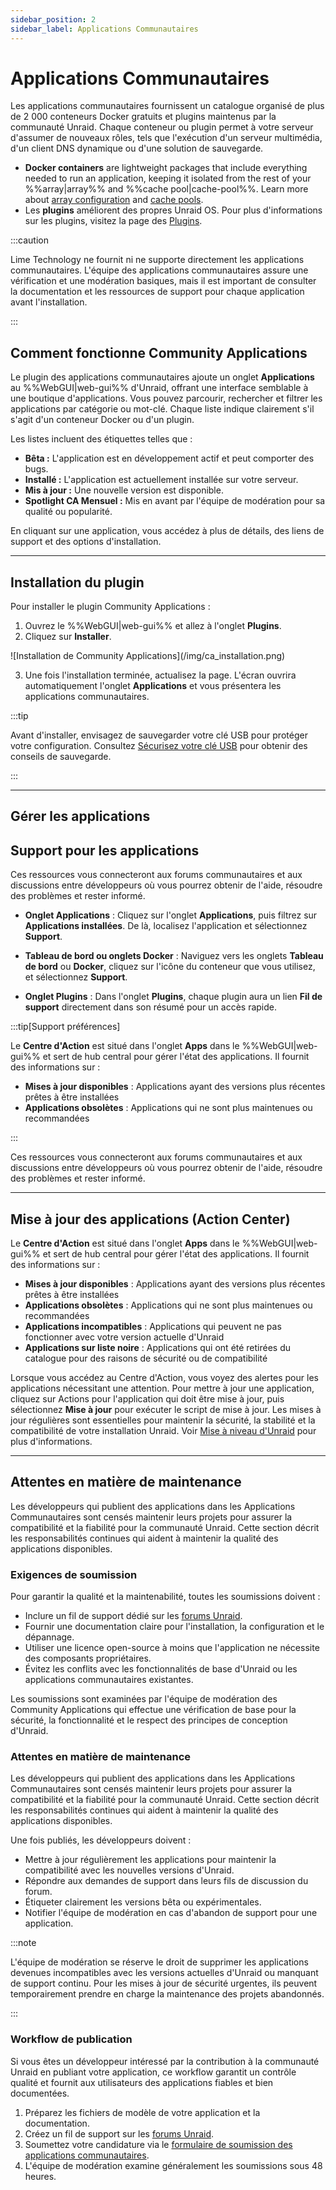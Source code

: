 ```yaml
---
sidebar_position: 2
sidebar_label: Applications Communautaires
---
```



# Applications Communautaires

Les applications communautaires fournissent un catalogue organisé de plus de 2 000 conteneurs Docker gratuits et plugins maintenus par la communauté Unraid. Chaque conteneur ou plugin permet à votre serveur d'assumer de nouveaux rôles, tels que l'exécution d'un serveur multimédia, d'un client DNS dynamique ou d'une solution de sauvegarde.

- **Docker containers** are lightweight packages that include everything needed to run an application, keeping it isolated from the rest of your %%array|array%% and %%cache pool|cache-pool%%.  Learn more about [array configuration](../manage-storage/array/overview.mdx) and [cache pools](../manage-storage/cache-pools.mdx).
- Les **plugins** améliorent des propres Unraid OS. Pour plus d'informations sur les plugins, visitez la page des [Plugins](../customize-your-experience/plugins.mdx).

:::caution

Lime Technology ne fournit ni ne supporte directement les applications communautaires. L'équipe des applications communautaires assure une vérification et une modération basiques, mais il est important de consulter la documentation et les ressources de support pour chaque application avant l'installation.

:::

## Comment fonctionne Community Applications

Le plugin des applications communautaires ajoute un onglet **Applications** au %%WebGUI|web-gui%% d'Unraid, offrant une interface semblable à une boutique d'applications. Vous pouvez parcourir, rechercher et filtrer les applications par catégorie ou mot-clé. Chaque liste indique clairement s'il s'agit d'un conteneur Docker ou d'un plugin.

Les listes incluent des étiquettes telles que :

- **Bêta :** L'application est en développement actif et peut comporter des bugs.
- **Installé :** L'application est actuellement installée sur votre serveur.
- **Mis à jour :** Une nouvelle version est disponible.
- **Spotlight CA Mensuel :** Mis en avant par l'équipe de modération pour sa qualité ou popularité.

En cliquant sur une application, vous accédez à plus de détails, des liens de support et des options d'installation.

---

## Installation du plugin

Pour installer le plugin Community Applications :

1. Ouvrez le %%WebGUI|web-gui%% et allez à l'onglet **Plugins**.
2. Cliquez sur **Installer**.

<div style={{ margin: 'auto', maxWidth: '714px', display: 'flex', flexDirection: 'column', alignItems: 'center' }}>
  ![Installation de Community Applications](/img/ca_installation.png)
</div>

3. Une fois l'installation terminée, actualisez la page. L'écran ouvrira automatiquement l'onglet **Applications** et vous présentera les applications communautaires.

:::tip

Avant d'installer, envisagez de sauvegarder votre clé USB pour protéger votre configuration. Consultez [Sécurisez votre clé USB](../../system-administration/secure-your-server/secure-your-flash-drive.mdx) pour obtenir des conseils de sauvegarde.

:::

---

## Gérer les applications

<Tabs>
  <TabItem value="Installation des applications" label="Installation des applications">
    <CommunityAppsInstalling />
  </TabItem>

  <TabItem value="Suppression des applications" label="Suppression des applications">
    <CommunityAppsRemoving />
  </TabItem>

  <TabItem value="Réinstallation des applications" label="Réinstallation des applications">
    <CommunityAppsReinstalling />
  </TabItem>
</Tabs>

## Support pour les applications

Ces ressources vous connecteront aux forums communautaires et aux discussions entre développeurs où vous pourrez obtenir de l'aide, résoudre des problèmes et rester informé.

- **Onglet Applications** : Cliquez sur l'onglet **Applications**, puis filtrez sur **Applications installées**. De là, localisez l'application et sélectionnez **Support**.

- **Tableau de bord ou onglets Docker** : Naviguez vers les onglets **Tableau de bord** ou **Docker**, cliquez sur l'icône du conteneur que vous utilisez, et sélectionnez **Support**.

- **Onglet Plugins** : Dans l'onglet **Plugins**, chaque plugin aura un lien **Fil de support** directement dans son résumé pour un accès rapide.

:::tip[Support préférences]

Le **Centre d'Action** est situé dans l'onglet **Apps** dans le %%WebGUI|web-gui%% et sert de hub central pour gérer l'état des applications. Il fournit des informations sur :

- **Mises à jour disponibles** : Applications ayant des versions plus récentes prêtes à être installées
- **Applications obsolètes** : Applications qui ne sont plus maintenues ou recommandées

:::

Ces ressources vous connecteront aux forums communautaires et aux discussions entre développeurs où vous pourrez obtenir de l'aide, résoudre des problèmes et rester informé.

---

## Mise à jour des applications (Action Center)

Le **Centre d'Action** est situé dans l'onglet **Apps** dans le %%WebGUI|web-gui%% et sert de hub central pour gérer l'état des applications. Il fournit des informations sur :

- **Mises à jour disponibles** : Applications ayant des versions plus récentes prêtes à être installées
- **Applications obsolètes** : Applications qui ne sont plus maintenues ou recommandées
- **Applications incompatibles** : Applications qui peuvent ne pas fonctionner avec votre version actuelle d'Unraid
- **Applications sur liste noire** : Applications qui ont été retirées du catalogue pour des raisons de sécurité ou de compatibilité

Lorsque vous accédez au Centre d'Action, vous voyez des alertes pour les applications nécessitant une attention. Pour mettre à jour une application, cliquez sur Actions pour l'application qui doit être mise à jour, puis sélectionnez **Mise à jour** pour exécuter le script de mise à jour. Les mises à jour régulières sont essentielles pour maintenir la sécurité, la stabilité et la compatibilité de votre installation Unraid. Voir [Mise à niveau d'Unraid](../../system-administration/maintain-and-update/upgrading-unraid.mdx) pour plus d'informations.

---

## Attentes en matière de maintenance

Les développeurs qui publient des applications dans les Applications Communautaires sont censés maintenir leurs projets pour assurer la compatibilité et la fiabilité pour la communauté Unraid. Cette section décrit les responsabilités continues qui aident à maintenir la qualité des applications disponibles.

### Exigences de soumission

Pour garantir la qualité et la maintenabilité, toutes les soumissions doivent :

- Inclure un fil de support dédié sur les [forums Unraid](https://forums.unraid.net/).
- Fournir une documentation claire pour l'installation, la configuration et le dépannage.
- Utiliser une licence open-source à moins que l'application ne nécessite des composants propriétaires.
- Évitez les conflits avec les fonctionnalités de base d'Unraid ou les applications communautaires existantes.

Les soumissions sont examinées par l'équipe de modération des Community Applications qui effectue une vérification de base pour la sécurité, la fonctionnalité et le respect des principes de conception d'Unraid.

### Attentes en matière de maintenance

Les développeurs qui publient des applications dans les Applications Communautaires sont censés maintenir leurs projets pour assurer la compatibilité et la fiabilité pour la communauté Unraid. Cette section décrit les responsabilités continues qui aident à maintenir la qualité des applications disponibles.

Une fois publiés, les développeurs doivent :

- Mettre à jour régulièrement les applications pour maintenir la compatibilité avec les nouvelles versions d'Unraid.
- Répondre aux demandes de support dans leurs fils de discussion du forum.
- Étiqueter clairement les versions bêta ou expérimentales.
- Notifier l'équipe de modération en cas d'abandon de support pour une application.

:::note

L'équipe de modération se réserve le droit de supprimer les applications devenues incompatibles avec les versions actuelles d'Unraid ou manquant de support continu. Pour les mises à jour de sécurité urgentes, ils peuvent temporairement prendre en charge la maintenance des projets abandonnés.

:::

### Workflow de publication

Si vous êtes un développeur intéressé par la contribution à la communauté Unraid en publiant votre application, ce workflow garantit un contrôle qualité et fournit aux utilisateurs des applications fiables et bien documentées.

1. Préparez les fichiers de modèle de votre application et la documentation.
2. Créez un fil de support sur les [forums Unraid](https://forums.unraid.net/).
3. Soumettez votre candidature via le [formulaire de soumission des applications communautaires](https://form.asana.com/?k=qtIUrf5ydiXvXzPI57BiJw\&d=714739274360802).
4. L'équipe de modération examine généralement les soumissions sous 48 heures.
